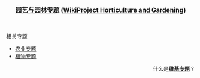 <b><big><center>[[WikiProject:园艺与园林|园艺与园林专题]]  ([[:en:Wikipedia:WikiProject_Horticulture_and_Gardening|WikiProject Horticulture and Gardening]])</center></big></b><br>

;相关专题
*[[WikiProject:農業|农业专题]]
*[[WikiProject:植物|植物专题]]
<div align=right>
什么是'''[[Wikipedia:专题|维基专题]]'''？
</div>